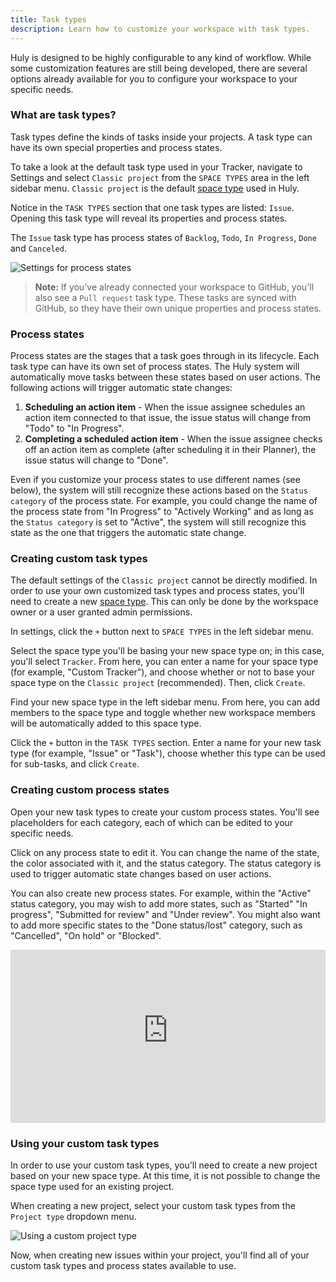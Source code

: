 ```yaml
---
title: Task types
description: Learn how to customize your workspace with task types.
---
```



<YouTube id="EVmZr1Ybi8c" posterQuality="max" />

Huly is designed to be highly configurable to any kind of workflow. While some customization features are still being developed, there are several options already available for you to configure your workspace to your specific needs.

### What are task types?

Task types define the kinds of tasks inside your projects. A task type can have its own special properties and process states.

To take a look at the default task type used in your Tracker, navigate to Settings and select `Classic project` from the `SPACE TYPES` area in the left sidebar menu. `Classic project` is the default [space type](/advanced-settings/space-types) used in Huly.

Notice in the `TASK TYPES` section that one task types are listed: `Issue`. Opening this task type will reveal its properties and process states.

The `Issue` task type has process states of `Backlog`, `Todo`, `In Progress`, `Done` and `Canceled`.

<Image
  src={settingsProcessStates}
  alt="Settings for process states"
  inferSize
  quality="max"
/>

> **Note:** If you've already connected your workspace to GitHub, you'll also see a `Pull request` task type. These tasks are synced with GitHub, so they have their own unique properties and process states.

### Process states

Process states are the stages that a task goes through in its lifecycle. Each task type can have its own set of process states. The Huly system will automatically move tasks between these states based on user actions. The following actions will trigger automatic state changes:

1. **Scheduling an action item** - When the issue assignee schedules an action item connected to that issue, the issue status will change from "Todo" to "In Progress".
2. **Completing a scheduled action item** - When the issue assignee checks off an action item as complete (after scheduling it in their Planner), the issue status will change to "Done".

Even if you customize your process states to use different names (see below), the system will still recognize these actions based on the `Status category` of the process state. For example, you could change the name of the process state from "In Progress" to "Actively Working" and as long as the `Status category` is set to "Active", the system will still recognize this state as the one that triggers the automatic state change.

### Creating custom task types

The default settings of the `Classic project` cannot be directly modified. In order to use your own customized task types and process states, you'll need to create a new [space type](/advanced-settings/space-types). This can only be done by the workspace owner or a user granted admin permissions.

In settings, click the `+` button next to `SPACE TYPES` in the left sidebar menu.

Select the space type you'll be basing your new space type on; in this case, you'll select `Tracker`. From here, you can enter a name for your space type (for example, "Custom Tracker"), and choose whether or not to base your space type on the `Classic project` (recommended). Then, click `Create`.

Find your new space type in the left sidebar menu. From here, you can add members to the space type and toggle whether new workspace members will be automatically added to this space type.

Click the `+` button in the `TASK TYPES` section. Enter a name for your new task type (for example, "Issue" or "Task"), choose whether this type can be used for sub-tasks, and click `Create`.

### Creating custom process states

Open your new task types to create your custom process states. You'll see placeholders for each category, each of which can be edited to your specific needs.

Click on any process state to edit it. You can change the name of the state, the color associated with it, and the status category. The status category is used to trigger automatic state changes based on user actions.

You can also create new process states. For example, within the "Active" status category, you may wish to add more states, such as "Started" "In progress", "Submitted for review" and "Under review". You might also want to add more specific states to the "Done status/lost" category, such as "Cancelled", "On hold" or "Blocked".

<div style="position: relative; padding-top: 55.00000000000001%;">
  <iframe
    src="https://customer-davn16od7sue0s1k.cloudflarestream.com/c0797e7d6a15e7baf8b71fdc6cc1e94e/iframe?poster=https%3A%2F%2Fcustomer-davn16od7sue0s1k.cloudflarestream.com%2Fc0797e7d6a15e7baf8b71fdc6cc1e94e%2Fthumbnails%2Fthumbnail.jpg%3Ftime%3D%26height%3D600"
    loading="lazy"
    style="border: none; position: absolute; top: 0; left: 0; height: 100%; width: 100%;"
    allow="accelerometer; gyroscope; autoplay; encrypted-media; picture-in-picture;"
    allowfullscreen="true"
  ></iframe>
</div>

### Using your custom task types

In order to use your custom task types, you'll need to create a new project based on your new space type. At this time, it is not possible to change the space type used for an existing project.

When creating a new project, select your custom task types from the `Project type` dropdown menu.

<Image
  src={settingsCustomProjectType}
  alt="Using a custom project type"
  inferSize
  quality="max"
/>

Now, when creating new issues within your project, you'll find all of your custom task types and process states available to use.
